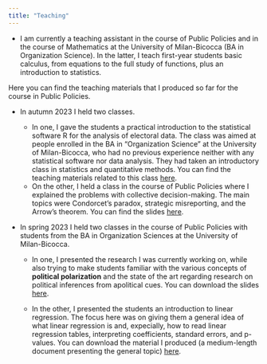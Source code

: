```yaml
---
title: "Teaching"
---
```


-   I am currently a teaching assistant in the course of Public Policies and in the course of Mathematics at the University of Milan-Bicocca (BA in Organization Science). In the latter, I teach first-year students basic calculus, from equations to the full study of functions, plus an introduction to statistics.

Here you can find the teaching materials that I produced so far for the course in Public Policies.

-   In autumn 2023 I held two classes.

    -   In one, I gave the students a practical introduction to the statistical software R for the analysis of electoral data. The class was aimed at people enrolled in the BA in "Organization Science" at the University of Milan-Bicocca, who had no previous experience neither with any statistical software nor data analysis. They had taken an introductory class in statistics and quantitative methods. You can find the teaching materials related to this class [here](https://github.com/gaetanoscaduto/teaching/tree/main/introduzioneR).
    -   On the other, I held a class in the course of Public Policies where I explained the problems with collective decision-making. The main topics were Condorcet's paradox, strategic misreporting, and the Arrow's theorem. You can find the slides [here](https://minhaskamal.github.io/DownGit/#/home?url=https://github.com/gaetanoscaduto/teaching/tree/main/CondorcetPP).

-   In spring 2023 I held two classes in the course of Public Policies with students from the BA in Organization Sciences at the University of Milan-Bicocca.

    -   In one, I presented the research I was currently working on, while also trying to make students familiar with the various concepts of **political polarization** and the state of the art regarding research on political inferences from apolitical cues. You can download the slides [here](https://minhaskamal.github.io/DownGit/#/home?url=https://github.com/gaetanoscaduto/teaching/tree/main/PolarizzazionePP).

    -   In the other, I presented the students an introduction to linear regression. The focus here was on giving them a general idea of what linear regression is and, expecially, how to read linear regression tables, interpreting coefficients, standard errors, and p-values. You can download the material I produced (a medium-length document presenting the general topic) [here](https://minhaskamal.github.io/DownGit/#/home?url=https://github.com/gaetanoscaduto/teaching/tree/main/Regressione%20PP).
